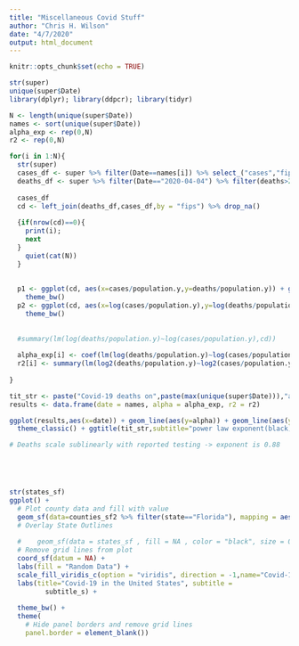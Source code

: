```yaml
---
title: "Miscellaneous Covid Stuff"
author: "Chris H. Wilson"
date: "4/7/2020"
output: html_document
---
```


```r
knitr::opts_chunk$set(echo = TRUE)
```




```r
str(super)
unique(super$Date)
library(dplyr); library(ddpcr); library(tidyr)

N <- length(unique(super$Date))
names <- sort(unique(super$Date))
alpha_exp <- rep(0,N)
r2 <- rep(0,N)

for(i in 1:N){
  str(super)
  cases_df <- super %>% filter(Date==names[i]) %>% select_("cases","fips","population")
  deaths_df <- super %>% filter(Date=="2020-04-04") %>% filter(deaths>2) %>%  select_("deaths","fips","population")
  
  cases_df
  cd <- left_join(deaths_df,cases_df,by = "fips") %>% drop_na()
  
  {if(nrow(cd)==0){
    print(i);
    next
  }
    quiet(cat(N))
  }
  
  
  p1 <- ggplot(cd, aes(x=cases/population.y,y=deaths/population.y)) + geom_point() +
    theme_bw()
  p2 <- ggplot(cd, aes(x=log(cases/population.y),y=log(deaths/population.y))) + geom_point() +
    theme_bw()
  
  
  #summary(lm(log(deaths/population.y)~log(cases/population.y),cd)) 
  
  alpha_exp[i] <- coef(lm(log(deaths/population.y)~log(cases/population.y),cd))[2]
  r2[i] <- summary(lm(log2(deaths/population.y)~log2(cases/population.y),cd))$r.squared
  
}

tit_str <- paste("Covid-19 deaths on",paste(max(unique(super$Date))),"as function of # cases on different dates",sep=" ")
results <- data.frame(date = names, alpha = alpha_exp, r2 = r2)

ggplot(results,aes(x=date)) + geom_line(aes(y=alpha)) + geom_line(aes(y=r2),color="blue") +
  theme_classic() + ggtitle(tit_str,subtitle="power law exponent(black), and r^2 (blue)")

# Deaths scale sublinearly with reported testing -> exponent is 0.88 






```





```r
str(states_sf)
ggplot() +
  # Plot county data and fill with value
  geom_sf(data=counties_sf2 %>% filter(state=="Florida"), mapping = aes(fill = 10^4*(cases/population)), color =     NA) +
  # Overlay State Outlines
  
  #    geom_sf(data = states_sf , fill = NA , color = "black", size = 0.25) +
  # Remove grid lines from plot
  coord_sf(datum = NA) +   
  labs(fill = "Random Data") + 
  scale_fill_viridis_c(option = "viridis", direction = -1,name="Covid-19 Cases (per 10K)",na.value = "#CCCCFF") +
  labs(title="Covid-19 in the United States", subtitle = 
         subtitle_s) +
  
  theme_bw() + 
  theme(
    # Hide panel borders and remove grid lines
    panel.border = element_blank())

```
